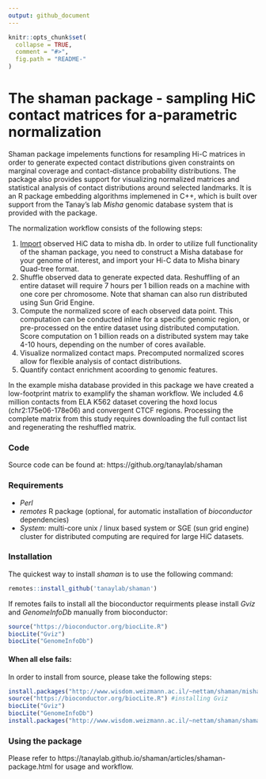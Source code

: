 ```yaml
---
output: github_document
---
```


```r
knitr::opts_chunk$set(
  collapse = TRUE,
  comment = "#>",
  fig.path = "README-"
)
```

# The shaman package - sampling HiC contact matrices for a-parametric normalization#

Shaman package impelements functions for resampling Hi-C matrices in order to generate expected contact distributions given constraints on marginal coverage and contact-distance probability distributions. The package also provides support for visualizing normalized matrices and statistical analysis of contact distributions around selected landmarks. It is an R package embedding algorithms implemened in C++, which is built over support from the Tanay's lab *Misha* genomic database system that is provided with the package.


The normalization workflow consists of the following steps:

1. [Import](https://tanaylab.github.io/shaman/articles/import.html) observed HiC data to misha db. In order to utilize full functionality of the shaman package, you need to construct a Misha database for your genome of interest, and import your Hi-C data to Misha binary Quad-tree format.
2. Shuffle observed data to generate expected data. Reshuffling of an entire dataset will require 7 hours per 1 billion reads on a machine with one core per chromosome. Note that shaman can also run distributed using Sun Grid Engine.
3. Compute the normalized score of each observed data point. This computation can be conducted inline for a specific genomic region, or pre-processed on the entire dataset using distributed computation. Score computation on 1 billion reads on a distributed system may take 4-10 hours, depending on the number of cores available.
4. Visualize normalized contact maps. Precomputed normalized scores allow for flexible analysis of contact distributions.
5. Quantify contact enrichment acoording to genomic features.

In the example misha database provided in this package we have created a low-footprint matrix to examplify the shaman workflow. We included 4.6 million contacts from ELA K562 dataset covering the hoxd locus (chr2:175e06-178e06) and convergent CTCF regions. Processing the complete matrix from this study requires downloading the full contact list and regenerating the reshuffled matrix.

### Code
Source code can be found at: 
https://github.org/tanaylab/shaman

### Requirements 
- _Perl_
- _remotes_ R package (optional, for automatic installation of *bioconductor* dependencies)
- _System:_ multi-core unix / linux based system or SGE (sun grid engine) cluster for distributed computing are required for large HiC datasets. 


### Installation 
The quickest way to install *shaman* is to use the following command: 

```r
remotes::install_github('tanaylab/shaman')
```

If remotes fails to install all the bioconductor requirments please install _Gviz_ and _GenomeInfoDb_ manually from bioconductor:

```r
source("https://bioconductor.org/biocLite.R")
biocLite("Gviz")
biocLite("GenomeInfoDb")
```

#### When all else fails:
In order to install from source, please take the following steps:
```r
install.packages("http://www.wisdom.weizmann.ac.il/~nettam/shaman/misha_3.5.6.tar.gz", , repos=NULL) # Download and install misha package) 
source("https://bioconductor.org/biocLite.R") #installing Gviz
biocLite("Gviz")
biocLite("GenomeInfoDb")
install.packages("http://www.wisdom.weizmann.ac.il/~nettam/shaman/shaman_2.0.tar.gz", , repos=NULL) # Download and install shaman package)
```


### Using the package
Please refer to  https://tanaylab.github.io/shaman/articles/shaman-package.html for usage and workflow.
